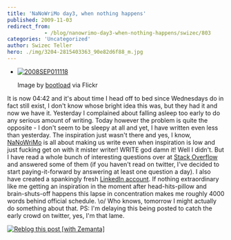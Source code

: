 ```yaml
---
title: 'NaNoWriMo day3, when nothing happens'
published: 2009-11-03
redirect_from: 
            - /blog/nanowrimo-day3-when-nothing-happens/swizec/803
categories: 'Uncategorized'
author: Swizec Teller
hero: ./img/3204-2815403363_90e82d6f88_m.jpg
---
```

- [![2008SEP011118](./img/3204-2815403363_90e82d6f88_m.jpg "2008SEP011118")](http://www.flickr.com/photos/27164277@N00/2815403363)

  Image by [bootload](http://www.flickr.com/photos/27164277@N00/2815403363) via Flickr

It is now 04:42 and it's about time I head off to bed since Wednesdays do in fact still exist, I don't know whose bright idea this was, but they had it and now we have it. Yesterday I complained about falling asleep too early to do any serious amount of writing. Today however the problem is quite the opposite - I don't seem to be sleepy at all and yet, I have written even less than yesterday. The inspiration just wasn't there and yes, I know, [NaNoWriMo](http://www.nanowrimo.org/ "NaNoWriMo") is all about making us write even when inspiration is low and just fucking get on with it mister writer! WRITE god damn it! Well I didn't. But I have read a whole bunch of interesting questions over at [Stack Overflow](http://www.stackoverflow.com/ "Stack Overflow") and answered some of them (if you haven't read on twitter, I've decided to start paying-it-forward by answering at least one question a day). I also have created a spankingly fresh [LinkedIn account](http://www.linkedin.com/in/swizec). If nothing extraordinary like me getting an inspiration in the moment after head-hits-pillow and brain-shuts-off happens this lapse in concentration makes me roughly 4000 words behind official schedule. \\o/ Who knows, tomorrow I might actually do something about that. PS: I'm delaying this being posted to catch the early crowd on twitter, yes, I'm that lame.

[![Reblog this post \[with Zemanta\]](http://img.zemanta.com/reblog_e.png?x-id=a7fa5c65-e73c-4a21-baf4-3982c53927ba)](http://reblog.zemanta.com/zemified/a7fa5c65-e73c-4a21-baf4-3982c53927ba/ "Reblog this post \[with Zemanta]")